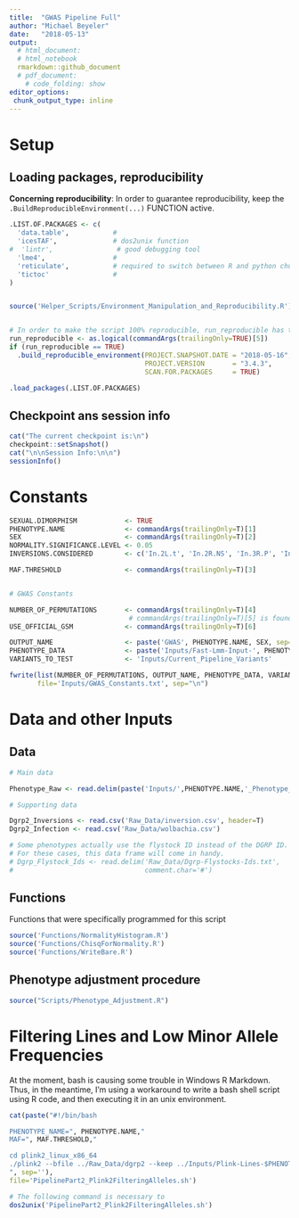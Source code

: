 ---
title:  "GWAS Pipeline Full"
author: "Michael Beyeler"
date:   "2018-05-13"
output:
  # html_document:
  # html_notebook
  rmarkdown::github_document
  # pdf_document:
    # code_folding: show
editor_options:
 chunk_output_type: inline
---



# Setup

## Loading packages, reproducibility

**Concerning reproducibility**: In order to guarantee reproducibility, keep the `.BuildReproducibleEnvironment(...)` FUNCTION active.

```{r loading packages and reproducibility, echo=FALSE, message=FALSE}

.LIST.OF.PACKAGES <- c(
  'data.table',           #
  'icesTAF',              # dos2unix function
#  'lintr',                # good debugging tool
  'lme4',                 # 
  'reticulate',           # required to switch between R and python chunks, apparently
  'tictoc'                # 
)


source('Helper_Scripts/Environment_Manipulation_and_Reproducibility.R')


# In order to make the script 100% reproducible, run_reproducible has to be set to TRUE
run_reproducible <- as.logical(commandArgs(trailingOnly=TRUE)[5])
if (run_reproducible == TRUE)
  .build_reproducible_environment(PROJECT.SNAPSHOT.DATE = "2018-05-16",
                                  PROJECT.VERSION       = "3.4.3",
                                  SCAN.FOR.PACKAGES     = TRUE)

.load_packages(.LIST.OF.PACKAGES)

```


## Checkpoint ans session info

```{r session info}
cat("The current checkpoint is:\n")
checkpoint::setSnapshot()
cat("\n\nSession Info:\n\n")
sessionInfo()
```



# Constants

```{r}

SEXUAL.DIMORPHISM            <- TRUE
PHENOTYPE.NAME               <- commandArgs(trailingOnly=T)[1]
SEX                          <- commandArgs(trailingOnly=T)[2]
NORMALITY.SIGNIFICANCE.LEVEL <- 0.05
INVERSIONS.CONSIDERED        <- c('In.2L.t', 'In.2R.NS', 'In.3R.P', 'In.3R.K', 'In.3R.Mo')

MAF.THRESHOLD                <- commandArgs(trailingOnly=T)[3]


# GWAS Constants

NUMBER_OF_PERMUTATIONS       <- commandArgs(trailingOnly=T)[4]
                              # commandArgs(trailingOnly=T)[5] is found above in reproducibility
USE_OFFICIAL_GSM             <- commandArgs(trailingOnly=T)[6]

OUTPUT_NAME                  <- paste('GWAS', PHENOTYPE.NAME, SEX, sep='_')
PHENOTYPE_DATA               <- paste('Inputs/Fast-Lmm-Input-', PHENOTYPE.NAME, '-', SEX, '.txt', sep='')
VARIANTS_TO_TEST             <- 'Inputs/Current_Pipeline_Variants'

fwrite(list(NUMBER_OF_PERMUTATIONS, OUTPUT_NAME, PHENOTYPE_DATA, VARIANTS_TO_TEST, USE_OFFICIAL_GSM),
       file='Inputs/GWAS_Constants.txt', sep="\n")
```



# Data and other Inputs

## Data

```{r}
# Main data

Phenotype_Raw <- read.delim(paste('Inputs/',PHENOTYPE.NAME,'_Phenotype_Full.txt', sep=""), header=T)

# Supporting data

Dgrp2_Inversions <- read.csv('Raw_Data/inversion.csv', header=T)
Dgrp2_Infection <- read.csv('Raw_Data/wolbachia.csv')

# Some phenotypes actually use the flystock ID instead of the DGRP ID.
# For these cases, this data frame will come in handy.
# Dgrp_Flystock_Ids <- read.delim('Raw_Data/Dgrp-Flystocks-Ids.txt',
#                                 comment.char='#')
```


## Functions

Functions that were specifically programmed for this script

```{r functions}

source('Functions/NormalityHistogram.R')
source('Functions/ChisqForNormality.R')
source('Functions/WriteBare.R')
```



## Phenotype adjustment procedure

```{r, echo=FALSE}
source("Scripts/Phenotype_Adjustment.R")
```



# Filtering Lines and Low Minor Allele Frequencies

At the moment, bash is causing some trouble in Windows R Markdown. Thus, in the meantime, I'm using a workaround to write a bash shell script using R code, and then executing it in an unix environment.

```{r}
cat(paste("#!/bin/bash

PHENOTYPE_NAME=", PHENOTYPE.NAME,"
MAF=", MAF.THRESHOLD,"

cd plink2_linux_x86_64
./plink2 --bfile ../Raw_Data/dgrp2 --keep ../Inputs/Plink-Lines-$PHENOTYPE_NAME.txt --maf $MAF --make-bed --out ../Inputs/Current_Pipeline_Variants
", sep=''),
file='PipelinePart2_Plink2FilteringAlleles.sh')

# The following command is necessary to 
dos2unix('PipelinePart2_Plink2FilteringAlleles.sh')
```